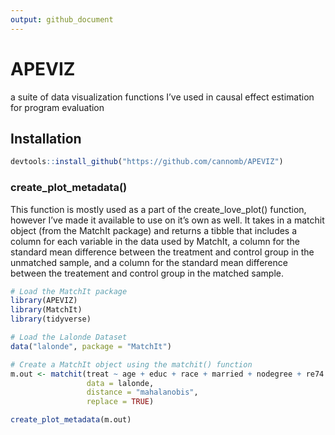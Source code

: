 ```yaml
---
output: github_document
---
```


# APEVIZ
a suite of data visualization functions I've used in causal effect estimation for program evaluation


## Installation 
```r
devtools::install_github("https://github.com/cannomb/APEVIZ")
```

### create_plot_metadata() 
This function is mostly used as a part of the create_love_plot() function, however I've made it available to use on it's own as well. It takes in a matchit object (from the MatchIt package) and returns a tibble that includes a column for each variable in the data used by MatchIt, a column for the standard mean difference between the treatment and control group in the unmatched sample, and a column for the standard mean difference between the treatement and control group in the matched sample.

```r
# Load the MatchIt package
library(APEVIZ)
library(MatchIt)
library(tidyverse)

# Load the Lalonde Dataset 
data("lalonde", package = "MatchIt")

# Create a MatchIt object using the matchit() function
m.out <- matchit(treat ~ age + educ + race + married + nodegree + re74 + re75,
                 data = lalonde,
                 distance = "mahalanobis",
                 replace = TRUE)

create_plot_metadata(m.out)


```

